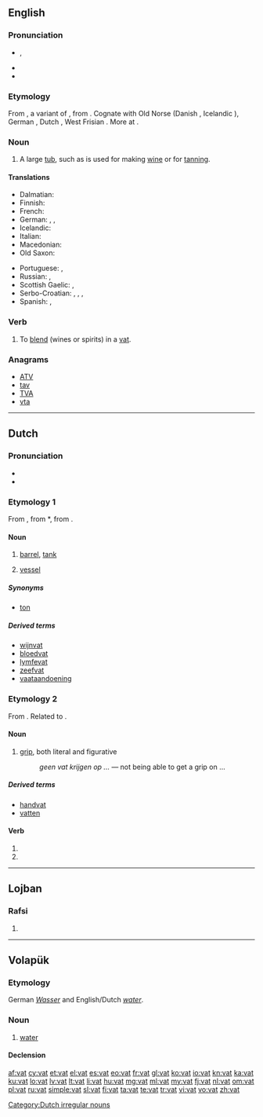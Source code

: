 {{also|VAT|vát}}
==English==

===Pronunciation===
* {{IPA|/væt/}}, {{X-SAMPA|/v{t/}}
* {{audio|en-us-vat.ogg|Audio (US)}}
* {{rhymes|æt}}

===Etymology===
From {{etyl|enm}}, a variant of {{term|fat|lang=enm}}, from {{etyl|ang}} {{term|fæt||vat, vessel|lang=ang}}. Cognate with Old Norse {{term|fat||luggage, pail|lang=non}} (Danish {{term|fad|lang=da}}, Icelandic {{term|fat|lang=is}}), German {{term|Fass|lang=de}}, Dutch {{term|vat|lang=nl}}, West Frisian {{term|fet|lang=fy}}. More at {{l|en|fat}}.

===Noun===
{{en-noun}}

# A large [[tub]], such as is used for making [[wine]] or for [[tanning]].

====Translations====
{{trans-top|A large tub, such as is used for making wine or for tanning}}
* Dalmatian: {{t|dlm|tinir|m}}
* Finnish: {{t+|fi|vati}}
* French: {{t+|fr|cuve|f}}
* German: {{t+|de|Bottich|m}}, {{t+|de|Trog|m}}, {{t+|de|Wanne|f}}
* Icelandic: {{t+|is|ker|n}}
* Italian: {{t|it|tino|m}}
* Macedonian: {{t-|mk|каца|f|tr=káca}}
* Old Saxon: {{tø|osx|fat}}
{{trans-mid}}
* Portuguese: {{t+|pt|tonel|m}}, {{t|pt|tina|f}}
* Russian: {{t+|ru|чан|m}}, {{t+|ru|бак|m}}
* Scottish Gaelic: {{t-|gd|amar|m|xs=Scottish Gaelic}}, {{t-|gd|coire|m}}
* Serbo-Croatian: {{t-|sh|kaca|xs=Serbo-Croatian}},  {{t-|sh|maštel|xs=Serbo-Croatian}},  {{t-|sh|čabar|xs=Serbo-Croatian}},  {{t-|sh|bačva|xs=Serbo-Croatian}}
* Spanish: {{t-|es|cuba|f}}, {{t|es|tina|f}}
{{trans-bottom}}

===Verb===
{{en-verb|vat|t|ing}}

# {{transitive}} To [[blend]] (wines or spirits) in a [[vat]].

===Anagrams===
* [[ATV#English|ATV]]
* [[tav#English|tav]]
* [[TVA#English|TVA]]
* [[vta#English|vta]]

----

==Dutch==

===Pronunciation===
* {{rhymes|ɑt|lang=nl}}
* {{audio|Nl-vat.ogg|audio}}

===Etymology 1===
From {{etyl|dum|nl}} {{term|vat|lang=dum}}, from {{etyl|odt|nl}} *{{term||fat|lang=odt}}, from {{proto|Germanic|fatan|lang=nl}}.

====Noun====
{{nl-noun|n|vaten|vatje|dim2=vaatje}}

# [[barrel]], [[tank]]
# {{biology|lang=nl}} [[vessel]]

=====Synonyms=====
* [[ton]]

=====Derived terms=====
* [[wijnvat]]
* [[bloedvat]]
* [[lymfevat]]
* [[zeefvat]]
* [[vaataandoening]]

===Etymology 2===
From {{etyl|dum|nl}} {{term|vat|lang=dum}}. Related to {{term|vatten|lang=nl}}.

====Noun====
{{nl-noun|m|-|-}}

# [[grip]], both literal and figurative
#: ''geen vat krijgen op ...'' — not being able to get a grip on ...

=====Derived terms=====
* [[handvat]]
* [[vatten]]

====Verb====
{{head|nl}}

# {{nl-verb-form|p=123|n=sg|t=pres|m=ind|vatten}}
# {{nl-verb-form|m=imp|vatten}}

[[Category:Dutch irregular nouns]]

----

==Lojban==

===Rafsi===
{{jbo-rafsi}}

# {{rafsi of|vamtu}}

----

==Volapük==

===Etymology===
German ''[[Wasser]]'' and English/Dutch ''[[water]]''.

===Noun===
{{vo-noun}}

# [[water]]

====Declension====
{{vo-decl-noun}}

[[af:vat]]
[[cy:vat]]
[[et:vat]]
[[el:vat]]
[[es:vat]]
[[eo:vat]]
[[fr:vat]]
[[gl:vat]]
[[ko:vat]]
[[io:vat]]
[[kn:vat]]
[[ka:vat]]
[[ku:vat]]
[[lo:vat]]
[[lv:vat]]
[[lt:vat]]
[[li:vat]]
[[hu:vat]]
[[mg:vat]]
[[ml:vat]]
[[my:vat]]
[[fj:vat]]
[[nl:vat]]
[[om:vat]]
[[pl:vat]]
[[ru:vat]]
[[simple:vat]]
[[sl:vat]]
[[fi:vat]]
[[ta:vat]]
[[te:vat]]
[[tr:vat]]
[[vi:vat]]
[[vo:vat]]
[[zh:vat]]